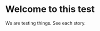 
<Meta title="Example/Introduction" />

<style>
  {`
    .marked {
      background: #31363B;
      color: white;
      padding: 5px;
    }
  `}
</style>

# Welcome to this test

We are testing things. See each <span className="marked">story</span>.
